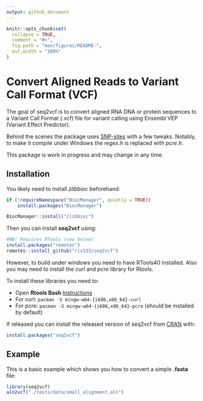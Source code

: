 ```yaml
---
output: github_document
---
```


<!-- README.md is generated from README.Rmd. Please edit that file -->

```r
knitr::opts_chunk$set(
  collapse = TRUE,
  comment = "#>",
  fig.path = "man/figures/README-",
  out.width = "100%"
)
```

# Convert Aligned Reads to Variant Call Format (VCF)

<!-- badges: start -->
<!-- badges: end -->

The goal of seq2vcf is to convert aligned RNA DNA or protein sequences to a Variant Call 
  Format (.vcf) file for variant calling using Ensembl VEP (Variant Effect  Predictor). 
  
  Behind the scenes the package uses [SNP-sites](https://github.com/sanger-pathogens/snp-sites) with a few tweaks. Notably, to make it compile under Windows the *regex.h* is replaced with *pcre.h*. 
  
  This package is work in progress and may change in any time. 


## Installation

You likely need to install *zlibbioc* beforehand:

``` r
if (!requireNamespace("BiocManager", quietly = TRUE))
    install.packages("BiocManager")

BiocManager::install("zlibbioc")
```

Then you can install **seq2vcf** using:

``` r
#NB! Requires RTools (see below)
install.packages("remotes")
remotes::install_github("rix133/seq2vcf")
```



However, to build under windows you need to have RTools40 installed. Also you may need to install the *curl* and *pcre* library for Rtools.

To install these libraries you need to:

-   Open **Rtools Bash** [Instructions](https://github.com/r-windows/docs/blob/master/rtools40.md#readme)
-   For curl: ``` pacman -S mingw-w64-{i686,x86_64}-curl ```
-   For pcre: ``` pacman -S mingw-w64-{i686,x86_64}-pcre ``` (should be installed by default)


If released you can install the released version of seq2vcf from [CRAN](https://CRAN.R-project.org) with:

``` r
install.packages("seq2vcf")
```

## Example

This is a basic example which shows you how to convert a simple **.fasta** file:

```r
library(seq2vcf)
aln2vcf("./tests/data/small_alignment.aln")
```


